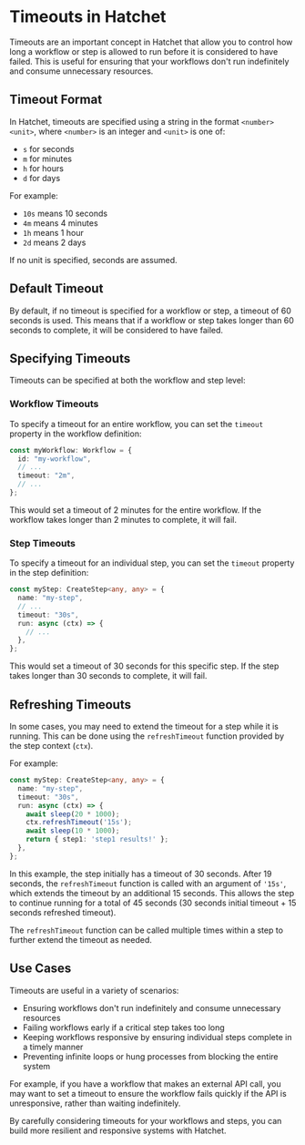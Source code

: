 # Timeouts in Hatchet

Timeouts are an important concept in Hatchet that allow you to control how long a workflow or step is allowed to run before it is considered to have failed. This is useful for ensuring that your workflows don't run indefinitely and consume unnecessary resources.

## Timeout Format

In Hatchet, timeouts are specified using a string in the format `<number><unit>`, where `<number>` is an integer and `<unit>` is one of:
- `s` for seconds
- `m` for minutes
- `h` for hours
- `d` for days

For example:
- `10s` means 10 seconds
- `4m` means 4 minutes
- `1h` means 1 hour
- `2d` means 2 days

If no unit is specified, seconds are assumed.

## Default Timeout

By default, if no timeout is specified for a workflow or step, a timeout of 60 seconds is used. This means that if a workflow or step takes longer than 60 seconds to complete, it will be considered to have failed.

## Specifying Timeouts

Timeouts can be specified at both the workflow and step level:

### Workflow Timeouts

To specify a timeout for an entire workflow, you can set the `timeout` property in the workflow definition:

```typescript
const myWorkflow: Workflow = {
  id: "my-workflow",
  // ...
  timeout: "2m",
  // ...
};
```

This would set a timeout of 2 minutes for the entire workflow. If the workflow takes longer than 2 minutes to complete, it will fail.

### Step Timeouts

To specify a timeout for an individual step, you can set the `timeout` property in the step definition:

```typescript
const myStep: CreateStep<any, any> = {
  name: "my-step",
  // ...
  timeout: "30s",
  run: async (ctx) => {
    // ...
  },
};
```

This would set a timeout of 30 seconds for this specific step. If the step takes longer than 30 seconds to complete, it will fail.

## Refreshing Timeouts

In some cases, you may need to extend the timeout for a step while it is running. This can be done using the `refreshTimeout` function provided by the step context (`ctx`).

For example:

```typescript
const myStep: CreateStep<any, any> = {
  name: "my-step",
  timeout: "30s",
  run: async (ctx) => {
    await sleep(20 * 1000);
    ctx.refreshTimeout('15s');
    await sleep(10 * 1000);
    return { step1: 'step1 results!' };
  },
};
```

In this example, the step initially has a timeout of 30 seconds. After 19 seconds, the `refreshTimeout` function is called with an argument of `'15s'`, which extends the timeout by an additional 15 seconds. This allows the step to continue running for a total of 45 seconds (30 seconds initial timeout + 15 seconds refreshed timeout).

The `refreshTimeout` function can be called multiple times within a step to further extend the timeout as needed.

## Use Cases

Timeouts are useful in a variety of scenarios:

- Ensuring workflows don't run indefinitely and consume unnecessary resources
- Failing workflows early if a critical step takes too long
- Keeping workflows responsive by ensuring individual steps complete in a timely manner
- Preventing infinite loops or hung processes from blocking the entire system

For example, if you have a workflow that makes an external API call, you may want to set a timeout to ensure the workflow fails quickly if the API is unresponsive, rather than waiting indefinitely.

By carefully considering timeouts for your workflows and steps, you can build more resilient and responsive systems with Hatchet.
